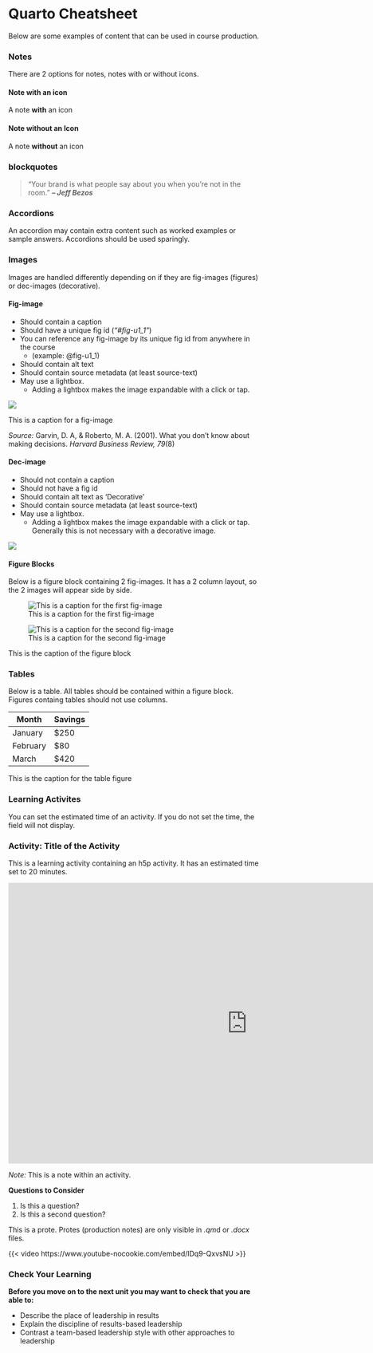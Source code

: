 # Quarto Cheatsheet

Below are some examples of content that can be used in course production.

### Notes

There are 2 options for notes, notes with or without icons.

#### Note with an icon {.unnumbered}

::: {.note icon="true"}

A note **with** an icon 

:::

#### Note without an Icon {.unnumbered}

::: note 

A note **without** an icon

:::

### blockquotes

> "Your brand is what people say about you when you're not in the room."
> ***-- Jeff Bezos***

### Accordions

::: {.accordion title="This is an Accordion."}

An accordion may contain extra content such as worked examples or sample answers. Accordions should be used sparingly. 

:::

### Images

Images are handled differently depending on if they are fig-images (figures) or dec-images (decorative).

#### Fig-image {.unnumbered}

- Should contain a caption
- Should have a unique fig id (*"#fig-u1_1"*)
- You can reference any fig-image by its unique fig id from anywhere in the course
    - (example: @fig-u1_1)
- Should contain alt text
- Should contain source metadata (at least source-text)
- May use a lightbox.
    - Adding a lightbox makes the image expandable with a click or tap.

::: {#fig-image}
![](assets/cheatsheet/cat.jpg){#fig-u1_1 .lightbox fig-alt="Cat Sitting on a Wooden Table"}

This is a caption for a fig-image
:::

::: text-source
*Source:* Garvin, D. A, & Roberto, M. A. (2001). What you don’t know about making decisions. *Harvard Business Review, 79*(8)
:::

#### Dec-image {.unnumbered}

- Should not contain a caption
- Should not have a fig id
- Should contain alt text as 'Decorative'
- Should contain source metadata (at least source-text)
- May use a lightbox.
    - Adding a lightbox makes the image expandable with a click or tap. Generally this is not necessary with a decorative image.

![](assets/cheatsheet/croissants.jpg){ fig-alt="Decorative" source-text="Delicious Fresh Croissants" source-link="https://www.pexels.com/photo/delicious-fresh-croissants-at-sardinian-cafe-28871875/" source-author="Efrem Efre" source-author-link="https://www.pexels.com/@efrem-efre-2786187/" source-copyright="2024, Efrem Efre" source-license-text="Pexels License" source-license-link="https://www.pexels.com/license/"}

#### Figure Blocks

Below is a figure block containing 2 fig-images. It has a 2 column layout, so the 2 images will appear side by side.

::: {#fig-block_u1_1 layout-ncol="2"}

![This is a caption for the first fig-image](assets/cheatsheet/tram.jpg){#fig-u1_2 .lightbox fig-alt="Red Tram" source-text="Vintage Red Tram on Streets of Prague" source-link="https://www.pexels.com/photo/vintage-red-tram-on-streets-of-prague-28999320/" source-author="Aakash Goel" source-author-link="https://www.pexels.com/@ohaakash/" source-copyright="2022, Aakash Goel" source-license-text="Pexels License" source-license-link="https://www.pexels.com/license/"}

![This is a caption for the second fig-image](assets/cheatsheet/livingroom.jpg){#fig-u1_3 .lightbox fig-alt="Modern living room interior with furniture and assorted plants" source-text="Modern living room interior" source-link="https://www.pexels.com/photo/modern-living-room-interior-with-furniture-and-assorted-plants-4740484/" source-author="Ksenia Chernaya" source-author-link="https://www.pexels.com/@kseniachernaya/" source-copyright="2020, Ksenia Chernaya" source-license-text="Pexels License" source-license-link="https://www.pexels.com/license/"}

This is the caption of the figure block 

:::

### Tables

Below is a table. All tables should be contained within a figure block. Figures containg tables should not use columns.

::: {#fig-table_u1_1}

| Month | Savings |
|----------|---------|
| January | \$250 |
| February | \$80 |
| March | \$420 |

This is the caption for the table figure 

:::

### Learning Activites

You can set the estimated time of an activity. If you do not set the time, the field will not display.

### Activity: Title of the Activity

::: {.learning-activity time="20"}

This is a learning activity containing an h5p activity. It has an estimated time set to 20 minutes.

<iframe src="https://create.twu.ca/h5p/wp-admin/admin-ajax.php?action=h5p_embed&amp;id=612" width="958" height="563" frameborder="0" allowfullscreen="allowfullscreen" title="LDRS 662_Unit 1_4Rs">

</iframe>

<script src="https://create.twu.ca/h5p/wp-content/plugins/h5p/h5p-php-library/js/h5p-resizer.js" charset="UTF-8"></script>

::: note 

*Note:* This is a note within an activity.

:::

**Questions to Consider**

1. Is this a question?
2. Is this a second question?

::: prote 

This is a prote. Protes (production notes) are only visible in *.qm*d or *.docx* files.

:::

::: video-container
{{< video https://www.youtube-nocookie.com/embed/lDq9-QxvsNU >}}
:::

:::

### Check Your Learning

::: check

**Before you move on to the next unit you may want to check that you are able to:**

- Describe the place of leadership in results
- Explain the discipline of results-based leadership
- Contrast a team-based leadership style with other approaches to leadership 

:::
